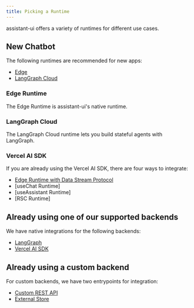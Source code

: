 ```yaml
---
title: Picking a Runtime
---
```


assistant-ui offers a variety of runtimes for different use cases.

## New Chatbot

The following runtimes are recommended for new apps:

- [Edge](/docs/runtimes/edge)
- [LangGraph Cloud](/docs/runtimes/langgraph)

### Edge Runtime

The Edge Runtime is assistant-ui's native runtime.

### LangGraph Cloud

The LangGraph Cloud runtime lets you build stateful agents with LangGraph.

### Vercel AI SDK

If you are already using the Vercel AI SDK, there are four ways to integrate:

- [Edge Runtime with Data Stream Protocol](/docs/runtimes/edge)
- [useChat Runtime]
- [useAssistant Runtime]
- [RSC Runtime]

## Already using one of our supported backends

We have native integrations for the following backends:

- [LangGraph](/docs/runtimes/langgraph)
- [Vercel AI SDK](/docs/runtimes/vercel-ai-sdk)

## Already using a custom backend

For custom backends, we have two entrypoints for integration:

- [Custom REST API](/docs/runtimes/custom-rest)
- [External Store](/docs/runtimes/external-store)
